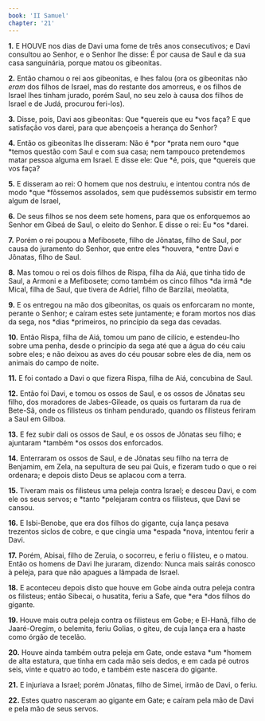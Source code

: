```yaml
---
book: 'II Samuel'
chapter: '21'
---
```


**1.** E HOUVE nos dias de Davi uma fome de três anos consecutivos; e Davi consultou ao Senhor, e o Senhor lhe disse: É por causa de Saul e da sua casa sanguinária, porque matou os gibeonitas.

**2.** Então chamou o rei aos gibeonitas, e lhes falou (ora os gibeonitas não *eram* dos filhos de Israel, mas do restante dos amorreus, e os filhos de Israel lhes tinham jurado, porém Saul, no seu zelo à causa dos filhos de Israel e de Judá, procurou feri-los).

**3.** Disse, pois, Davi aos gibeonitas: Que *quereis que eu *vos faça? E que satisfação vos darei, para que abençoeis a herança do Senhor?

**4.** Então os gibeonitas lhe disseram: Não é *por *prata nem ouro *que *temos questão com Saul e com sua casa; nem tampouco pretendemos matar pessoa alguma em Israel. E disse ele: Que *é, pois, que *quereis que vos faça?

**5.** E disseram ao rei: O homem que nos destruiu, e intentou contra nós de modo *que *fôssemos assolados, sem que pudéssemos subsistir em termo algum de Israel,

**6.** De seus filhos se nos deem sete homens, para que os enforquemos ao Senhor em Gibeá de Saul, o eleito do Senhor. E disse o rei: Eu *os *darei.

**7.** Porém o rei poupou a Mefibosete, filho de Jônatas, filho de Saul, por causa do juramento do Senhor, que entre eles *houvera, *entre Davi e Jônatas, filho de Saul.

**8.** Mas tomou o rei os dois filhos de Rispa, filha da Aiá, que tinha tido de Saul, a Armoni e a Mefibosete; como também os cinco filhos *da irmã *de Mical, filha de Saul, que tivera de Adriel, filho de Barzilai, meolatita,

**9.** E os entregou na mão dos gibeonitas, os quais os enforcaram no monte, perante o Senhor; e caíram estes sete juntamente; e foram mortos nos dias da sega, nos *dias *primeiros, no princípio da sega das cevadas.

**10.** Então Rispa, filha de Aiá, tomou um pano de cilício, e estendeu-lho sobre uma penha, desde o princípio da sega até que a água do céu caiu sobre eles; e não deixou as aves do céu pousar sobre eles de dia, nem os animais do campo de noite.

**11.** E foi contado a Davi o que fizera Rispa, filha de Aiá, concubina de Saul.

**12.** Então foi Davi, e tomou os ossos de Saul, e os ossos de Jônatas seu filho, dos moradores de Jabes-Gileade, os quais os furtaram da rua de Bete-Sã, onde os filisteus os tinham pendurado, quando os filisteus feriram a Saul em Gilboa.

**13.** E fez subir dali os ossos de Saul, e os ossos de Jônatas seu filho; e ajuntaram *também *os ossos dos enforcados.

**14.** Enterraram os ossos de Saul, e de Jônatas seu filho na terra de Benjamim, em Zela, na sepultura de seu pai Quis, e fizeram tudo o que o rei ordenara; e depois disto Deus se aplacou com a terra.

**15.** Tiveram mais os filisteus uma peleja contra Israel; e desceu Davi, e com ele os seus servos; e *tanto *pelejaram contra os filisteus, que Davi se cansou.

**16.** E Isbi-Benobe, que era dos filhos do gigante, cuja lança pesava trezentos siclos de cobre, e que cingia uma *espada *nova, intentou ferir a Davi.

**17.** Porém, Abisai, filho de Zeruia, o socorreu, e feriu o filisteu, e o matou. Então os homens de Davi lhe juraram, dizendo: Nunca mais sairás conosco à peleja, para que não apagues a lâmpada de Israel.

**18.** E aconteceu depois disto que houve em Gobe ainda outra peleja contra os filisteus; então Sibecai, o husatita, feriu a Safe, que *era *dos filhos do gigante.

**19.** Houve mais outra peleja contra os filisteus em Gobe; e El-Hanã, filho de Jaaré-Oregim, o belemita, feriu Golias, o giteu, de cuja lança era a haste como órgão de tecelão.

**20.** Houve ainda também outra peleja em Gate, onde estava *um *homem de alta estatura, que tinha em cada mão seis dedos, e em cada pé outros seis, vinte e quatro ao todo, e também este nascera do gigante.

**21.** E injuriava a Israel; porém Jônatas, filho de Simei, irmão de Davi, o feriu.

**22.** Estes quatro nasceram ao gigante em Gate; e caíram pela mão de Davi e pela mão de seus servos.